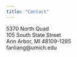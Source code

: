 ---
title: "Contact"
---
  
<link rel="stylesheet" href="styles.css" type="text/css">


5370 North Quad <br>
105 South State Street<br>
Ann Arbor, MI 48109-1285<br>
fanliang@umich.edu<br>

